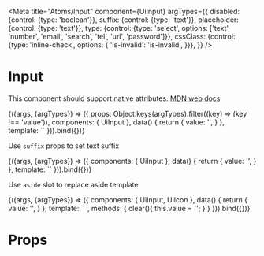 
<Meta
  title="Atoms/Input"
  component={UiInput}
  argTypes={{
    disabled: {control: {type: 'boolean'}},
    suffix: {control: {type: 'text'}},
    placeholder: {control: {type: 'text'}},
    type: {control: {type: 'select', options: ['text', 'number', 'email', 'search', 'tel', 'url', 'password']}},
    cssClass: {control: {type: 'inline-check', options: {
      'is-invalid': 'is-invalid',
    }}},
  }}
/>

# Input

This component should support native attributes. [MDN web docs](https://developer.mozilla.org/en-US/docs/Web/HTML/Element/input)

<Canvas>
  <Story
    name="Common"
    args={{
      suffix: '',
      placeholder: 'Search, e.g. headache',
      type: 'text',
    }}
  >
    {((args, {argTypes}) => ({
      props: Object.keys(argTypes).filter((key) => (key !== 'value')),
      components: { UiInput },
      data() {
        return {
          value: '',
        }
      },
      template: `<UiInput
        v-model="value"
        :suffix="suffix"
        :type="type"
        :disabled="disabled"
        :placeholder="placeholder"
        :class="cssClass"
        style="width:400px"
      />`
    })).bind({})}
  </Story>
</Canvas>

<ArgsTable story='Common' />

Use `suffix` props to set text suffix

<Canvas>
  <Story
    name="Input with text suffix"
  >
    {((args, {argTypes}) => ({
      components: { UiInput },
      data() {
        return {
          value: '',
        }
      },
      template: `<UiInput
        v-model="value"
        suffix="cm"
        type="text"
        placeholder="Search, e.g. headache"
        style="width:400px"
      />`
    })).bind({})}
  </Story>
</Canvas>

Use `aside` slot to replace aside template

<Canvas>
  <Story
    name="Input with icon suffix"
  >
    {((args, {argTypes}) => ({
      components: { UiInput, UiIcon },
      data() {
        return {
          value: '',
        }
      },
      template: `<UiInput
        v-model="value"
        placeholder="Search, e.g. headache"
        style="width:400px"
      >
        <template #aside="{ isEmpty }">
          <template v-if="isEmpty">
            <UiIcon
              class="ui-input__aside"
              icon="search"
              style="--icon-size: 12px; --icon-color: #abb8c4; cursor: pointer"
            />
          </template>
          <template v-else>
            <!-- TODO: use UiButton for clickable elements -->
            <UiIcon
              class="ui-input__aside"
              style="--icon-size: 12px; --icon-color: #abb8c4; cursor: pointer"
              icon="close"
              @click="clear"
            />
          </template>
        </template>
      </UiInput>`,
      methods: {
        clear(){
          this.value = '';
        }
      }
    })).bind({})}
  </Story>
</Canvas>

# Props

<Props of={UiInput} />
